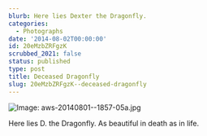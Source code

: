 ```yaml
---
blurb: Here lies Dexter the Dragonfly.
categories:
  - Photographs
date: '2014-08-02T00:00:00'
id: 20eMzbZRFgzK
scrubbed_2021: false
status: published
type: post
title: Deceased Dragonfly
slug: 20eMzbZRFgzK--deceased-dragonfly
---
```


![Image: aws-20140801--1857-05a.jpg](/aws-20140801--1857-05a.jpg) 

Here lies D. the Dragonfly. As beautiful in death as in life.
